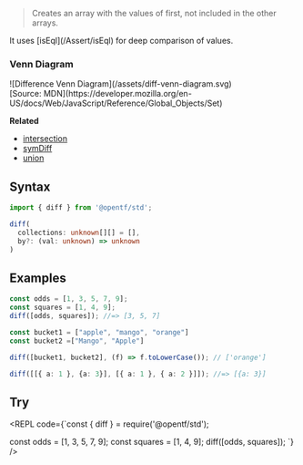
> Creates an array with the values of first, not included in the other arrays.

<Callout type="info">
It uses [isEql](/Assert/isEql) for deep comparison of values.
</Callout>

### Venn Diagram
<div style={{padding: '15px', backgroundColor: 'white'}}>
  ![Difference Venn Diagram](/assets/diff-venn-diagram.svg)
  <div style={{textAlign: 'right', fontSize: '14px'}}>
    [Source: MDN](https://developer.mozilla.org/en-US/docs/Web/JavaScript/Reference/Global_Objects/Set)
  </div>
</div>

**Related**
- [intersection](/Array/intersection)
- [symDiff](/Array/symDiff)
- [union](/Array/union)

## Syntax

```ts copy
import { diff } from '@opentf/std';

diff(
  collections: unknown[][] = [],
  by?: (val: unknown) => unknown
)
```

## Examples

```ts
const odds = [1, 3, 5, 7, 9];
const squares = [1, 4, 9];
diff([odds, squares]); //=> [3, 5, 7]

const bucket1 = ["apple", "mango", "orange"]
const bucket2 =["Mango", "Apple"]

diff([bucket1, bucket2], (f) => f.toLowerCase()); // ['orange']

diff([[{ a: 1 }, {a: 3}], [{ a: 1 }, { a: 2 }]]); //=> [{a: 3}]
```

## Try

<REPL code={`const { diff } = require('@opentf/std');

const odds = [1, 3, 5, 7, 9];
const squares = [1, 4, 9];
diff([odds, squares]);
`} />
